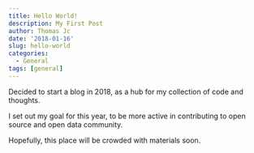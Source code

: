 ```yaml
---
title: Hello World!
description: My First Post
author: Thomas Jc
date: '2018-01-16'
slug: hello-world
categories:
  - General
tags: [general]
---
```


Decided to start a blog in 2018, as a hub for my collection of code and thoughts. 

I set out my goal for this year, to be more active in contributing to open source and open data community. 

Hopefully, this place will be crowded with materials soon.

